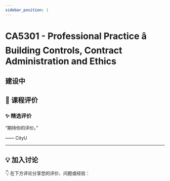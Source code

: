 ```yaml
---
sidebar_position: 1
---
```



# CA5301 - Professional Practice â Building Controls, Contract Administration and Ethics

## 建设中

## **💬 课程评价**

### ✨ **精选评价**
<div className={commentStyles.commentBox}>
    <p className={commentStyles.commentText}>
        “期待你的评价。”
    </p>
    <p className={commentStyles.commentAuthor}>—— CityU</p>
</div>

---

## **💡 加入讨论**

👇 在下方评论分享您的评价、问题或经验：
<Utterances />
